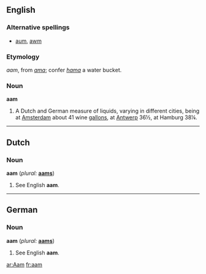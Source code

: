 ==English==

{{webster}}
===Alternative spellings===
* [[aum]], [[awm]]

===Etymology===
{{D.}} ''aam'', from {{LL.}} ''[[ama]]''; confer {{L.}} ''[[hama]]'' a water bucket.

===Noun===
'''aam'''
# A Dutch and German measure of liquids, varying in different cities, being at [[Amsterdam]] about 41 wine [[gallons]], at [[Antwerp]] 36½, at Hamburg 38¼.

----

==Dutch==
===Noun===
'''aam'''  (''plural:'' '''[[aams]]''')
# See English '''aam'''.

----

==German==
===Noun===
'''aam'''  (''plural:'' '''[[aams]]''')
# See English '''aam'''.

[[ar:Aam]]
[[fr:aam]]